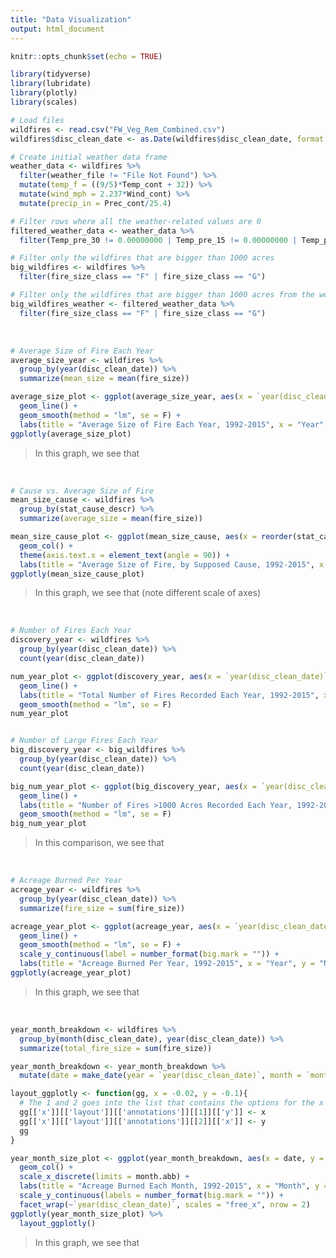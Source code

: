 ```yaml
---
title: "Data Visualization"
output: html_document
---
```


```r
knitr::opts_chunk$set(echo = TRUE)

library(tidyverse)
library(lubridate)
library(plotly)
library(scales)
```

```r
# Load files
wildfires <- read.csv("FW_Veg_Rem_Combined.csv")
wildfires$disc_clean_date <- as.Date(wildfires$disc_clean_date, format = "%m/%d/%Y")
```

```r
# Create initial weather data frame
weather_data <- wildfires %>% 
  filter(weather_file != "File Not Found") %>% 
  mutate(temp_f = ((9/5)*Temp_cont + 32)) %>% 
  mutate(wind_mph = 2.237*Wind_cont) %>% 
  mutate(precip_in = Prec_cont/25.4)

# Filter rows where all the weather-related values are 0
filtered_weather_data <- weather_data %>% 
  filter(Temp_pre_30 != 0.00000000 | Temp_pre_15 != 0.00000000 | Temp_pre_7 != 0.00000000 | Temp_cont != 0.00000000 | Wind_pre_30 != 0.00000000 | Wind_pre_15 != 0.00000000 | Wind_pre_7 != 0.00000000 | Wind_cont != 0.00000000 | Hum_pre_30 != 0.00000000 | Hum_pre_15 != 0.00000000 | Hum_pre_7 != 0.00000000 | Hum_cont != 0.00000000 | Prec_pre_30 != 0.00000000 | Prec_pre_15 != 0.00000000 | Prec_pre_7 != 0.00000000 | Prec_cont != 0.00000000) 

# Filter only the wildfires that are bigger than 1000 acres
big_wildfires <- wildfires %>% 
  filter(fire_size_class == "F" | fire_size_class == "G")

# Filter only the wildfires that are bigger than 1000 acres from the weather data
big_wildfires_weather <- filtered_weather_data %>% 
  filter(fire_size_class == "F" | fire_size_class == "G")
```

$~$
$~$
$~$

```r
# Average Size of Fire Each Year
average_size_year <- wildfires %>% 
  group_by(year(disc_clean_date)) %>% 
  summarize(mean_size = mean(fire_size))

average_size_plot <- ggplot(average_size_year, aes(x = `year(disc_clean_date)`, y = mean_size)) +
  geom_line() +
  geom_smooth(method = "lm", se = F) +
  labs(title = "Average Size of Fire Each Year, 1992-2015", x = "Year", y = "Average Size of Fire (in Acres)")
ggplotly(average_size_plot)
```

  > In this graph, we see that 
  
$~$
$~$
$~$


```r
# Cause vs. Average Size of Fire
mean_size_cause <- wildfires %>% 
  group_by(stat_cause_descr) %>% 
  summarize(average_size = mean(fire_size))

mean_size_cause_plot <- ggplot(mean_size_cause, aes(x = reorder(stat_cause_descr, -average_size), y = average_size)) +
  geom_col() +
  theme(axis.text.x = element_text(angle = 90)) +
  labs(title = "Average Size of Fire, by Supposed Cause, 1992-2015", x = "Supposed Cause of Fire", y = "Average Size of Fire (in Acres)")
ggplotly(mean_size_cause_plot)
```

  > In this graph, we see that (note different scale of axes)
  
$~$
$~$
$~$


```r
# Number of Fires Each Year
discovery_year <- wildfires %>% 
  group_by(year(disc_clean_date)) %>% 
  count(year(disc_clean_date))

num_year_plot <- ggplot(discovery_year, aes(x = `year(disc_clean_date)`, y = n)) +
  geom_line() +
  labs(title = "Total Number of Fires Recorded Each Year, 1992-2015", x = "Year", y = "Number of Fires") +
  geom_smooth(method = "lm", se = F)
num_year_plot


# Number of Large Fires Each Year
big_discovery_year <- big_wildfires %>% 
  group_by(year(disc_clean_date)) %>% 
  count(year(disc_clean_date))

big_num_year_plot <- ggplot(big_discovery_year, aes(x = `year(disc_clean_date)`, y = n)) +
  geom_line() +
  labs(title = "Number of Fires >1000 Acres Recorded Each Year, 1992-2015", x = "Year", y = "Number of Fires") +
  geom_smooth(method = "lm", se = F)
big_num_year_plot
```

  > In this comparison, we see that
  
$~$
$~$
$~$


```r
# Acreage Burned Per Year
acreage_year <- wildfires %>% 
  group_by(year(disc_clean_date)) %>% 
  summarize(fire_size = sum(fire_size))

acreage_year_plot <- ggplot(acreage_year, aes(x = `year(disc_clean_date)`, y = fire_size)) +
  geom_line() +
  geom_smooth(method = "lm", se = F) +
  scale_y_continuous(label = number_format(big.mark = "")) +
  labs(title = "Acreage Burned Per Year, 1992-2015", x = "Year", y = "Number of Acres Burned") 
ggplotly(acreage_year_plot)
```

  > In this graph, we see that
  
$~$
$~$
$~$

```r
year_month_breakdown <- wildfires %>% 
  group_by(month(disc_clean_date), year(disc_clean_date)) %>% 
  summarize(total_fire_size = sum(fire_size))

year_month_breakdown <- year_month_breakdown %>% 
  mutate(date = make_date(year = `year(disc_clean_date)`, month = `month(disc_clean_date)`))

layout_ggplotly <- function(gg, x = -0.02, y = -0.1){
  # The 1 and 2 goes into the list that contains the options for the x and y axis labels respectively
  gg[['x']][['layout']][['annotations']][[1]][['y']] <- x
  gg[['x']][['layout']][['annotations']][[2]][['x']] <- y
  gg
}

year_month_size_plot <- ggplot(year_month_breakdown, aes(x = date, y = total_fire_size)) +
  geom_col() +
  scale_x_discrete(limits = month.abb) +
  labs(title = "Acreage Burned Each Month, 1992-2015", x = "Month", y = "Total Acreage Burned", fill = "Month") +
  scale_y_continuous(labels = number_format(big.mark = "")) +
  facet_wrap(~`year(disc_clean_date)`, scales = "free_x", nrow = 2)
ggplotly(year_month_size_plot) %>% 
  layout_ggplotly()
```

  > In this graph, we see that
  
$~$
$~$
$~$
